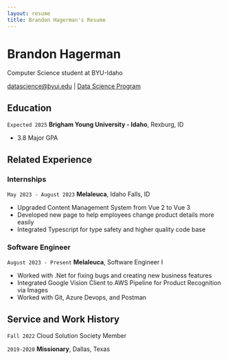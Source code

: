 ```yaml
---
layout: resume
title: Brandon Hagerman's Resume
---
```

# Brandon Hagerman
Computer Science student at BYU-Idaho

<div id="webaddress">
<a href="datascience@byui.edu">datascience@byui.edu</a>
| <a href="https://byuidatascience.github.io/development.html">Data Science Program</a>
</div>

## Education

`Expected 2025`
__Brigham Young University - Idaho__, Rexburg, ID

- 3.8 Major GPA

## Related Experience

### Internships

`May 2023 - August 2023`
__Melaleuca__, Idaho Falls, ID

- Upgraded Content Management System from Vue 2 to Vue 3
- Developed new page to help employees change product details more easily
- Integrated Typescript for type safety and higher quality code base

### Software Engineer

`August 2023 - Present`
__Melaleuca__, Software Engineer I

- Worked with .Net for fixing bugs and creating new business features
- Integrated Google Vision Client to AWS Pipeline for Product Recognition via Images
- Worked with Git, Azure Devops, and Postman

## Service and Work History

`Fall 2022`
Cloud Solution Society Member

`2019-2020`
__Missionary__, Dallas, Texas

<!-- ### Footer

Last updated: May 2013 -->


